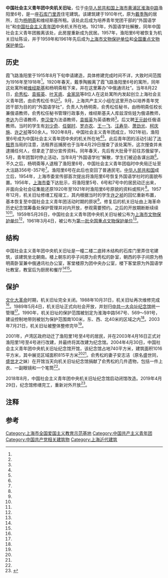 {{文物保护单位
| 级别 = 全国
| 图片 = Zhongguo Shehuizhuyi Qingniantuan Zhongyangjiguan Jiuzhi.JPG
| 名称 = 中国社会主义青年团中央机关旧址
| 编号 = 1-10
| 分类 = 革命遗址及革命纪念建筑物
| 时代 = 	1920-1921年
| 所在 = [[上海市|上海市]][[黄浦区|黄浦区]]
| 登录 = 1961年
| Cat = 上海全国重点文物保护单位
}}
'''中国社会主义青年团中央机关旧址'''，位于[[中华人民共和国|中华人民共和国]][[上海市|上海市]][[黄浦区|黄浦区]][[淮海路_(上海)|淮海中路]]渔阳里6号，是一座[[石库门|石库门]][[弄堂|里弄]]住宅建筑。该建筑建于1910年代，原为[[戴季陶|戴季陶]]的居所，后为[[杨明斋|杨明斋]]和维经斯基所租。该处此后成为培养青年党团干部的“外国语学社”和[[中国共产主义青年团|中国社会主义青年团]]中央机关所在地。1921年，外国语学社解散，同年中国社会主义青年团搬离该处，此房屋重新成为民居。1957年，渔阳里6号被恢复为机关旧址陈设，并于1959年和1961年先后成为[[上海市文物保护单位|上海市文物保护单位]]和[[全国重点文物保护单位|全国重点文物保护单位]]。

==历史==
霞飞路{{efn|1=霞飞路后于1943年被改名为泰山路，1945年10月被改名为林森中路，1950年改名为淮海中路，即现名<ref name="six"/><ref name="seven"/>。}}渔阳里{{efn|1=渔阳里在1921年一度被改名为铭德里，1957年改回渔阳里<ref name="fourteen"/>。}}于1915年8月下旬申请建造，具体修建完成时间不详，大致时间范围为1916年至1918年<ref name="fourteen"/>。1920年春天，戴季陶搬离了霞飞路渔阳里6号的寓所，同年这处寓所被[[维经斯基|维经斯基]]和杨明斋租下来，并在这里筹办“中俄通讯社”{{efn|1=后改称华俄通讯社<ref name="four"/>。}}。当年8月22日，[[俞秀松|俞秀松]]、[[袁振英|袁振英]]、[[叶天底|叶天底]]、[[金家凤|金家凤]]等8位人在这处寓所内发起创立上海社会主义青年团，由俞秀松任书记<ref name="four"/>。9月，上海共产主义小组在这里开办以培养青年党团干部为目的的“外国语学社”，负责人为杨明斋，俞秀松任秘书，由杨明斋任校长兼俄语教师，俞秀松任秘书管理行政事务，维经斯基夫人库兹涅佐娃为俄语教师，[[李达|李达]]为日语教师，[[李汉俊|李汉俊]]为法语教师，[[袁振英|袁振英]]为英语教师<ref name="fourteen"/>。后又聘[[王元龄|王元龄]]任俄语教师。当时的学生有[[刘少奇|刘少奇]]、[[任弼时|任弼时]]、[[罗亦农|罗亦农]]、[[王一飞|王一飞]]、[[汪寿华|汪寿华]]、[[萧劲光|萧劲光]]、[[柯庆施|柯庆施]]、[[许之祯|许之祯]]等50余人。1920年8月，中国社会主义青年团成立{{efn|1=该团于1925年改称[[中国共产主义青年团|中国共产主义青年团]]，简称共青团<ref name="five"/>。}}，1921年初，渔阳里6号成为中国社会主义青年团中央的机关所在地<ref name="four"/><ref name="eleven"/>。此后青年团的活动引起了[[上海法租界|法租界]]当局的注意，法租界巡捕房也于当年4月29日搜查了该处寓所，这次搜查并未逮捕任何人，但拿走了部分宣传资料。同年春天，先后有大批骨干前往苏俄留学，5月，青年团暂时停止活动，当年8月“外国语学社”解散，学生们被迫各谋出路<ref name="ten"/>。不久之后，杨明斋等人退租了渔阳里6号，中国社会主义青年团临时中央局迁址至大沽路356号-357号{{efn|1=大沽路的门牌号后来有所变更，其位置相当于今天的大沽路400号-402号<ref name="five"/>。}}<ref name="five"/>。渔阳里6号在此后也变回了普通民宅。[[中华人民共和国|中华人民共和国]]成立后，1954年，上海市委宣传部首次提出将渔阳里6号恢复外国语学社时的面貌布置。1956年，[[中国共产党上海市委员会|上海市委]]下达批示，将渔阳里5号、6号和7号中的居民动迁出来，并面向全社会征集能还原1920年至1921年时渔阳里6号原貌的资料或照片<ref name="ten"/>。1957年12月，机关旧址修缮工程竣工，其内根据当时的学生[[许之祯|许之祯]]的回忆重新布置，基本恢复至中国社会主义青年团活动时期的原状<ref name="three"/>。修复后的机关旧址由上海革命历史纪念馆筹备处保护管理并对内开放，参观需要预约。之后的开放期断断续续<ref name="four"/><ref name="two"/>。1959年5月26日，中国社会主义青年团中央机关旧址被公布为[[上海市文物保护单位|上海市文物保护单位]]<ref name="fourteen"/>，1961年3月4日，被公布为[[第一批全国重点文物保护单位|第一批]][[全国重点文物保护单位|全国重点文物保护单位]]<ref name="thirteen"/>。

==结构==
中国社会主义青年团中央机关旧址是一幢二楼二底砖木结构的石库门里弄住宅建筑，该建筑坐北朝南。楼上朝东的亭子间原为俞秀松的卧室，朝西的亭子间原为杨明斋卧室兼中俄通讯社办公室，客堂楼原为团中央办公室，楼下客堂原为外国语学社教室，教室后为厨房和餐厅<ref name="fourteen"/><ref name="four"/>。

==保护==
[[文化大革命|文化大革命]]时期，机关旧址完全关闭。1988年10月31日，机关旧址再次维修完成<ref name="three"/>。1989年5月4日，机关旧址正式向社会开放，并划归[[中国共产党第一次全国代表大会会址|中共一大会址纪念馆]]统一管理<ref name="two"/>。1990年，机关旧址的保护范围被划定为淮海中路567号、569～591号，建设控制地带则被划为保护范围南100米，东、西、北40米的区域之内<ref name="one"/>。2003年7月21日，机关旧址被整体整修完毕<ref name="twelve"/>。

2001年，卢湾区政府动迁了渔阳里1号至4号的居民，并在2003年4月16日正式对渔阳里1号至4号进行改建，并最终将其改建为纪念馆。2004年4月30日，中国社会主义青年团中央机关旧址纪念馆开馆，该纪念馆占地740平方米，建筑面积1016平方米，其中展览区域面积815平方米<ref name="nine"/><ref name="fifteen"/>。俞秀松的妻子安志洁（原名盛世同，[[盛世才|盛世才]]之妹）在开馆当天向机关旧址纪念馆捐献了俞秀松的几件遗物，包括一件上衣、一副眼镜和一个笔筒<ref name="eight"/>。

2018年8月，中国社会主义青年团中央机关旧址纪念馆启动闭馆改造。2019年4月29日，纪念馆修缮完工，重新对外开放<ref>{{Cite web |url=http://www.xinhuanet.com/politics/2019-04/29/c_1124434805.htm |title=中国社会主义青年团中央机关旧址完成修缮重新开放 |accessdate=2019-04-29 |archive-date=2019-05-01 |archive-url=https://web.archive.org/web/20190501213015/http://www.xinhuanet.com/politics/2019-04/29/c_1124434805.htm |dead-url=no }}</ref>。

==注释==
{{notelist}}
==参考==
{{reflist|2|refs=
<ref name="one">{{cite news |language = zh-cn |url = http://www.shtong.gov.cn/newsite/node2/node4/node2249/luwan/node36446/node36451/node36453/userobject1ai21398.html |title = 卢湾区志·第六编 城区规划·第二章 规划管理·第三节 测量标志管理 |publisher = 上海市地方志办公室 |date = 2015-03-28 |accessdate = 2015-02-09 |archive-date = 2016-03-26 |archive-url = https://web.archive.org/web/20160326130002/http://www.shtong.gov.cn/Newsite/node2/node4/node2249/luwan/node36446/node36451/node36453/userobject1ai21398.html |dead-url = no }}</ref>
<ref name="two">{{cite news |language = zh-cn |url = http://www.shtong.gov.cn/newsite/node2/node4/node2249/luwan/node37166/node37232/node62728/userobject1ai22266.html |title = 卢湾区志·第二十六编 文化·第六章 文博·第三节 博物馆、纪念馆、纪念像 |publisher = 上海市地方志办公室 |date = 2015-03-28 |accessdate = 2015-02-09 |archive-date = 2015-04-02 |archive-url = https://web.archive.org/web/20150402183649/http://www.shtong.gov.cn/Newsite/node2/node4/node2249/luwan/node37166/node37232/node62728/userobject1ai22266.html |dead-url = no }}</ref>
<ref name="three">{{cite news |language = zh-cn |url = http://www.shtong.gov.cn/newsite/node2/node2245/node4467/node20331/userobject1ai15696.html |title = 上海文物博物馆志·大事记 |publisher = 上海市地方志办公室 |date = 2015-03-28 |accessdate = 2015-02-09 |deadurl = yes |archiveurl = https://web.archive.org/web/20160807043536/http://www.shtong.gov.cn/newsite/node2/node2245/node4467/node20331/userobject1ai15696.html |archivedate = 2016-08-07 }}</ref>
<ref name="four">{{cite news |language = zh-cn |url = http://www.shtong.gov.cn/newsite/node2/node2245/node4467/node20332/node20380/node63792/userobject1ai15780.html |title = 上海文物博物馆志·第一编 文物古迹·第四章 革命史迹·第二节 中国共产党创立前后史迹 |publisher = 上海市地方志办公室 |date = 2015-03-28 |accessdate = 2015-02-09 |archive-date = 2015-09-24 |archive-url = https://web.archive.org/web/20150924101529/http://www.shtong.gov.cn/Newsite/node2/node2245/node4467/node20332/node20380/node63792/userobject1ai15780.html |dead-url = no }}</ref>
<ref name="five">{{cite news |language = zh-cn |url = http://www.zgdazxw.com.cn/culture/2014-09/19/content_67586.htm |title = 中国社会主义青年团创建始末 |publisher = 中国档案资讯网 |date = 2014-09-19 |accessdate = 2015-02-09 |archive-date = 2021-11-03 |archive-url = https://web.archive.org/web/20211103104306/http://www.zgdazxw.com.cn/culture/2014-09/19/content_67586.htm |dead-url = no }}</ref>
<ref name="six">{{cite news |language = zh-cn |url = http://www.thepaper.cn/newsDetail_forward_1261569 |title = 17张地图展示上海之变：从没有日租界，有些影视剧胡说 |publisher = 澎湃新闻网 |date = 2014-08-14 |accessdate = 2015-02-09 |archive-date = 2020-11-04 |archive-url = https://web.archive.org/web/20201104050204/http://www.thepaper.cn/newsDetail_forward_1261569 |dead-url = no }}</ref>
<ref name="seven">{{cite news |language = zh-cn |url = http://sh.eastday.com/qtmt/20090520/u1a576898.html |title = 旧上海故事：从霞飞路到淮海路 |publisher = 东方网上海频道 |date = 2009-05-20 |accessdate = 2015-02-09 |archive-date = 2016-03-04 |archive-url = https://web.archive.org/web/20160304201216/http://sh.eastday.com/qtmt/20090520/u1a576898.html |dead-url = yes }}</ref>
<ref name="eight">{{cite news|language =zh-cn|url =http://www.sh.xinhuanet.com/2004-04/30/content_2067679.htm|title =团中央旧址渔阳里“五四”前夕对外开放|publisher =新华网上海站|date =2004-04-30|accessdate =2015-02-09|deadurl =yes|archiveurl =https://web.archive.org/web/20161130155754/http://www.sh.xinhuanet.com/2004-04/30/content_2067679.htm|archivedate =2016-11-30}}</ref>
<ref name="nine">{{cite news|language =zh-cn|url =http://www.sh.xinhuanet.com/2004-04/30/content_2067679.htm|title =渔阳里团中央旧址纪念馆将开馆|publisher =东方网上海频道|date =2004-04-30|accessdate =2004-04-23|deadurl =yes|archiveurl =https://web.archive.org/web/20040625230213/http://www.sh.xinhuanet.com/2004-04/30/content_2067679.htm|archivedate =2004-06-25}}</ref>
<ref name="ten">{{cite news |language = zh-cn |url = http://news.sina.com.cn/c/2004-07-01/08472956852s.shtml |title = 渔阳里中国青年的红色起点 |publisher = 上海青年报 |date = 2004-07-01 |accessdate = 2004-04-23 |archive-date = 2020-11-05 |archive-url = https://web.archive.org/web/20201105124525/http://news.sina.com.cn/c/2004-07-01/08472956852s.shtml |dead-url = no }}</ref>
<ref name="eleven">{{cite news |language = zh-cn |url = http://www.china.com.cn/aboutchina/data/wwbhdw/txt/2006-11/30/content_7429598.htm |title = 中国社会主义青年团中央机关旧址 |publisher = 中国网 |date = 2006-11-30 |accessdate = 2004-04-23 |archive-date = 2016-03-05 |archive-url = https://web.archive.org/web/20160305042958/http://www.china.com.cn/aboutchina/data/wwbhdw/txt/2006-11/30/content_7429598.htm |dead-url = no }}</ref>
<ref name="twelve">{{cite news |language = zh-cn |url = http://zqb.cyol.com/content/2003-07/21/content_700378.htm |title = 上海“渔阳里”团中央机关旧址将换新貌 |publisher = 中国青年报 |date = 2003-07-21 |accessdate = 2004-04-23 |archive-date = 2016-11-30 |archive-url = https://web.archive.org/web/20161130134237/http://zqb.cyol.com/content/2003-07/21/content_700378.htm |dead-url = no }}</ref>
<ref name="thirteen">{{cite news |language = zh-cn |url = http://www.ncha.gov.cn/col/col1644/index.html |title = 国务院关于公布第一批全国重点文物保护单位名单的通知 |publisher = 中华人民共和国国家文物局 |date = 2006-11-20 |accessdate = 2015-02-09 |archive-url = https://web.archive.org/web/20141008014045/http://www.sach.gov.cn/col/col1644/index.html |archive-date = 2014-10-08 |dead-url = yes }}</ref>
<ref name="fourteen">{{cite news |language = zh-cn |url = http://www.shtong.gov.cn/newsite/node2/node4/node2249/luwan/node36738/node36740/node36742/userobject1ai21719.html |title = 卢湾区志·第十四编 革命史迹·第一章 中国共产党成立史迹·第三节　中国社会主义青年团中央机关旧址 |publisher = 上海市地方志办公室 |date = 2006-11-20 |accessdate = 2015-02-09 |archive-date = 2020-11-05 |archive-url = https://web.archive.org/web/20201105080859/http://www.shtong.gov.cn/newsite/node2/node4/node2249/luwan/node36738/node36740/node36742/userobject1ai21719.html |dead-url = no }}</ref>
<ref name="fifteen">{{cite news |language = zh-cn |url = http://www.shtong.gov.cn/newsite/node2/node4/node2249/node85092/node85129/node85606/node85614/userobject1ai125852.html |title = 卢湾区志（1994-2003）·第三十三编 遗址·旧居·老弄堂·第一章 遗址纪念地·第一节 全国重点文物保护单位 |publisher = 上海市地方志办公室 |date = 2006-11-20 |accessdate = 2015-02-09 |archive-date = 2015-04-02 |archive-url = https://web.archive.org/web/20150402185741/http://www.shtong.gov.cn/Newsite/node2/node4/node2249/node85092/node85129/node85606/node85614/userobject1ai125852.html |dead-url = no }}</ref>
}}
{{Portalbox|上海}}

{{上海全国重点文物保护单位}}
{{上海市全国爱国主义教育示范基地}}
{{上海市爱国主义教育基地|nocat}}
[[Category:上海市全国爱国主义教育示范基地|Category:上海市全国爱国主义教育示范基地]]
[[Category:中国共产主义青年团|Category:中国共产主义青年团]]
[[Category:中国共产党相关建筑物|Category:中国共产党相关建筑物]]
[[Category:上海近代建筑|Category:上海近代建筑]]